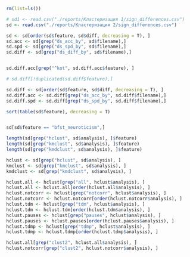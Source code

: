 
```r
rm(list=ls())

# sd1 <- read.csv("./reports/Кластеризация 1/sign_differences.csv")
sd <- read.csv("./reports/Кластеризация 2/sign_differences.csv")
```


```r
sd <- sd[order(sd$feature, sd$diff, decreasing = T), ]
sd.acc <- sd[grep("ds_acc_by", sd$filename),]
sd.spd <- sd[grep("ds_spd_by", sd$filename),]
sd.diff <- sd[grep("ds_diff_by", sd$filename),]


sd.diff.acc[grep("^kot", sd.diff.acc$feature), ]

# sd.diff[!duplicated(sd.diff$feature),]

```

```r
sd.diff <- sd[order(sd$feature, sd$diff, decreasing = T), ]
sd.diff.acc <- sd.diff[grep("ds_acc_by", sd.diff$filename),]
sd.diff.spd <- sd.diff[grep("ds_spd_by", sd.diff$filename),]
```


```r
sort(table(sd$feature), decreasing = T)


sd[sd$feature == "bfst_neuroticism",]

length(sd[grep("hclust", sd$analysis), ]$feature)
length(sd[grep("kmclust", sd$analysis), ]$feature)
length(sd[grep("kmdclust", sd$analysis), ]$feature)
```

```r
hclust <- sd[grep("hclust", sd$analysis), ]
kmclust <- sd[grep("kmclust", sd$analysis), ]
kmdclust <- sd[grep("kmdclust", sd$analysis), ]

hclust.all <- hclust[grep("all", hclust$analysis), ]
hclust.all <- hclust.all[order(hclust.all$analysis), ]
hclust.notcorr <- hclust[grep("notcorr", hclust$analysis), ]
hclust.notcorr <- hclust.notcorr[order(hclust.notcorr$analysis), ]
hclust.tdm <- hclust[grep("tdm", hclust$analysis), ]
hclust.tdm <- hclust.tdm[order(hclust.tdm$analysis), ]
hclust.pauses <- hclust[grep("pauses", hclust$analysis), ]
hclust.pauses <- hclust.pauses[order(hclust.pauses$analysis), ]
hclust.tdmp <- hclust[grep("tdmp", hclust$analysis), ]
hclust.tdmp <- hclust.tdmp[order(hclust.tdmp$analysis), ]
```

```r
hclust.all[grep("clust2", hclust.all$analysis), ]
hclust.notcorr[grep("clust2", hclust.notcorr$analysis), ]
```

